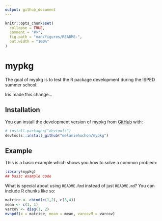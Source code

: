 ```yaml
---
output: github_document
---
```


<!-- README.md is generated from README.Rmd. Please edit that file -->

```r
knitr::opts_chunk$set(
  collapse = TRUE,
  comment = "#>",
  fig.path = "man/figures/README-",
  out.width = "100%"
)
```

# mypkg

<!-- badges: start -->

<!-- badges: end -->

The goal of mypkg is to test the R package development during the ISPED summer school.  

Iris made this change...

## Installation

You can install the development version of mypkg from [GitHub](https://github.com/) with:

``` r
# install.packages("devtools")
devtools::install_github("melaniehuchon/mypkg")
```

## Example

This is a basic example which shows you how to solve a common problem:

```r
library(mypkg)
## basic example code
```

What is special about using `README.Rmd` instead of just `README.md`? You can include R chunks like so:

```r
matrice <- cbind(c(1,2), c(3,4))
mean <- c(1, 1)
varcov <- diag(1, 2)
mvnpdf(x = matrice, mean = mean, varcovM = varcov)
```
